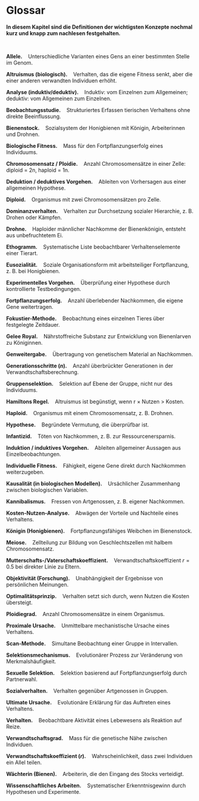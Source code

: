 # Glossar {#Glossar .unnumbered}

**In diesem Kapitel sind die Definitionen der wichtigsten Konzepte nochmal kurz und knapp zum nachlesen festgehalten. **

<br>

**Allele.**&nbsp;&nbsp;&nbsp;&nbsp;Unterschiedliche Varianten eines Gens an einer bestimmten Stelle im Genom.

**Altruismus (biologisch).**&nbsp;&nbsp;&nbsp;&nbsp;Verhalten, das die eigene Fitness senkt, aber die einer anderen verwandten Individuen erhöht.

**Analyse (induktiv/deduktiv).**&nbsp;&nbsp;&nbsp;&nbsp;Induktiv: vom Einzelnen zum Allgemeinen; deduktiv: vom Allgemeinen zum Einzelnen.

**Beobachtungsstudie.**&nbsp;&nbsp;&nbsp;&nbsp;Strukturiertes Erfassen tierischen Verhaltens ohne direkte Beeinflussung.

**Bienenstock.**&nbsp;&nbsp;&nbsp;&nbsp;Sozialsystem der Honigbienen mit Königin, Arbeiterinnen und Drohnen.

**Biologische Fitness.**&nbsp;&nbsp;&nbsp;&nbsp;Mass für den Fortpflanzungserfolg eines Individuums.

**Chromosomensatz / Ploidie.**&nbsp;&nbsp;&nbsp;&nbsp;Anzahl Chromosomensätze in einer Zelle: diploid = 2n, haploid = 1n.

**Deduktion / deduktives Vorgehen.**&nbsp;&nbsp;&nbsp;&nbsp;Ableiten von Vorhersagen aus einer allgemeinen Hypothese.

**Diploid.**&nbsp;&nbsp;&nbsp;&nbsp;Organismus mit zwei Chromosomensätzen pro Zelle.

**Dominanzverhalten.**&nbsp;&nbsp;&nbsp;&nbsp;Verhalten zur Durchsetzung sozialer Hierarchie, z. B. Drohen oder Kämpfen.

**Drohne.**&nbsp;&nbsp;&nbsp;&nbsp;Haploider männlicher Nachkomme der Bienenkönigin, entsteht aus unbefruchtetem Ei.

**Ethogramm.**&nbsp;&nbsp;&nbsp;&nbsp;Systematische Liste beobachtbarer Verhaltenselemente einer Tierart.

**Eusozialität.**&nbsp;&nbsp;&nbsp;&nbsp;Soziale Organisationsform mit arbeitsteiliger Fortpflanzung, z. B. bei Honigbienen.

**Experimentelles Vorgehen.**&nbsp;&nbsp;&nbsp;&nbsp;Überprüfung einer Hypothese durch kontrollierte Testbedingungen.

**Fortpflanzungserfolg.**&nbsp;&nbsp;&nbsp;&nbsp;Anzahl überlebender Nachkommen, die eigene Gene weitertragen.

**Fokustier-Methode.**&nbsp;&nbsp;&nbsp;&nbsp;Beobachtung eines einzelnen Tieres über festgelegte Zeitdauer.

**Gelee Royal.**&nbsp;&nbsp;&nbsp;&nbsp;Nährstoffreiche Substanz zur Entwicklung von Bienenlarven zu Königinnen.

**Genweitergabe.**&nbsp;&nbsp;&nbsp;&nbsp;Übertragung von genetischem Material an Nachkommen.

**Generationsschritte ($n$).**&nbsp;&nbsp;&nbsp;&nbsp;Anzahl überbrückter Generationen in der Verwandtschaftsberechnung.

**Gruppenselektion.**&nbsp;&nbsp;&nbsp;&nbsp;Selektion auf Ebene der Gruppe, nicht nur des Individuums.

**Hamiltons Regel.**&nbsp;&nbsp;&nbsp;&nbsp;Altruismus ist begünstigt, wenn r × Nutzen > Kosten.

**Haploid.**&nbsp;&nbsp;&nbsp;&nbsp;Organismus mit einem Chromosomensatz, z. B. Drohnen.

**Hypothese.**&nbsp;&nbsp;&nbsp;&nbsp;Begründete Vermutung, die überprüfbar ist.

**Infantizid.**&nbsp;&nbsp;&nbsp;&nbsp;Töten von Nachkommen, z. B. zur Ressourcenersparnis.

**Induktion / induktives Vorgehen.**&nbsp;&nbsp;&nbsp;&nbsp;Ableiten allgemeiner Aussagen aus Einzelbeobachtungen.

**Individuelle Fitness.**&nbsp;&nbsp;&nbsp;&nbsp;Fähigkeit, eigene Gene direkt durch Nachkommen weiterzugeben.

**Kausalität (in biologischen Modellen).**&nbsp;&nbsp;&nbsp;&nbsp;Ursächlicher Zusammenhang zwischen biologischen Variablen.

**Kannibalismus.**&nbsp;&nbsp;&nbsp;&nbsp;Fressen von Artgenossen, z. B. eigener Nachkommen.

**Kosten-Nutzen-Analyse.**&nbsp;&nbsp;&nbsp;&nbsp;Abwägen der Vorteile und Nachteile eines Verhaltens.

**Königin (Honigbienen).**&nbsp;&nbsp;&nbsp;&nbsp;Fortpflanzungsfähiges Weibchen im Bienenstock.

**Meiose.**&nbsp;&nbsp;&nbsp;&nbsp;Zellteilung zur Bildung von Geschlechtszellen mit halbem Chromosomensatz.

**Mutterschafts-/Vaterschaftskoeffizient.**&nbsp;&nbsp;&nbsp;&nbsp;Verwandtschaftskoeffizient $r = 0.5$ bei direkter Linie zu Eltern.

**Objektivität (Forschung).**&nbsp;&nbsp;&nbsp;&nbsp;Unabhängigkeit der Ergebnisse von persönlichen Meinungen.

**Optimalitätsprinzip.**&nbsp;&nbsp;&nbsp;&nbsp;Verhalten setzt sich durch, wenn Nutzen die Kosten übersteigt.

**Ploidiegrad.**&nbsp;&nbsp;&nbsp;&nbsp;Anzahl Chromosomensätze in einem Organismus.

**Proximale Ursache.**&nbsp;&nbsp;&nbsp;&nbsp;Unmittelbare mechanistische Ursache eines Verhaltens.

**Scan-Methode.**&nbsp;&nbsp;&nbsp;&nbsp;Simultane Beobachtung einer Gruppe in Intervallen.

**Selektionsmechanismus.**&nbsp;&nbsp;&nbsp;&nbsp;Evolutionärer Prozess zur Veränderung von Merkmalshäufigkeit.

**Sexuelle Selektion.**&nbsp;&nbsp;&nbsp;&nbsp;Selektion basierend auf Fortpflanzungserfolg durch Partnerwahl.

**Sozialverhalten.**&nbsp;&nbsp;&nbsp;&nbsp;Verhalten gegenüber Artgenossen in Gruppen.

**Ultimate Ursache.**&nbsp;&nbsp;&nbsp;&nbsp;Evolutionäre Erklärung für das Auftreten eines Verhaltens.

**Verhalten.**&nbsp;&nbsp;&nbsp;&nbsp;Beobachtbare Aktivität eines Lebewesens als Reaktion auf Reize.

**Verwandtschaftsgrad.**&nbsp;&nbsp;&nbsp;&nbsp;Mass für die genetische Nähe zwischen Individuen.

**Verwandtschaftskoeffizient ($r$).**&nbsp;&nbsp;&nbsp;&nbsp;Wahrscheinlichkeit, dass zwei Individuen ein Allel teilen.

**Wächterin (Bienen).**&nbsp;&nbsp;&nbsp;&nbsp;Arbeiterin, die den Eingang des Stocks verteidigt.

**Wissenschaftliches Arbeiten.**&nbsp;&nbsp;&nbsp;&nbsp;Systematischer Erkenntnisgewinn durch Hypothesen und Experimente.